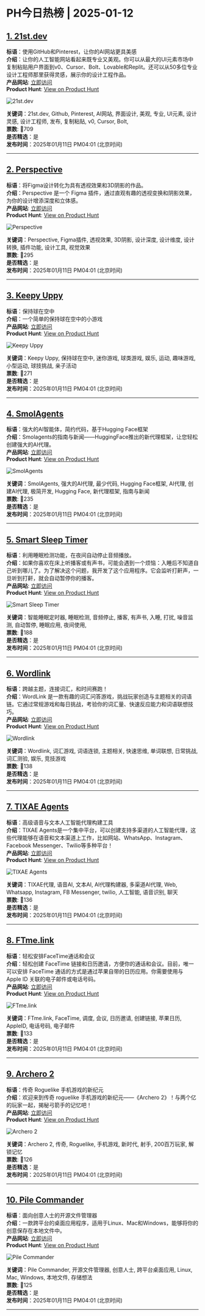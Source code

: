 # PH今日热榜 | 2025-01-12  

## [1. 21st.dev](https://www.producthunt.com/posts/21st-dev-2?utm_campaign=producthunt-api&utm_medium=api-v2&utm_source=Application%3A+ph-daily+%28ID%3A+150577%29)  
**标语**：使用GitHub和Pinterest，让你的AI网站更具美感  
**介绍**：让你的人工智能网站看起来既专业又美观。你可以从最大的UI元素市场中复制粘贴用户界面到v0、Cursor、Bolt、Lovable和Replit。还可以从50多位专业设计工程师那里获得灵感，展示你的设计工程作品。  
**产品网站**: [立即访问](https://www.producthunt.com/r/NYCNCQEHKZUW5A?utm_campaign=producthunt-api&utm_medium=api-v2&utm_source=Application%3A+ph-daily+%28ID%3A+150577%29)  
**Product Hunt**: [View on Product Hunt](https://www.producthunt.com/posts/21st-dev-2?utm_campaign=producthunt-api&utm_medium=api-v2&utm_source=Application%3A+ph-daily+%28ID%3A+150577%29)  

![21st.dev](https://ph-files.imgix.net/2b5ed17a-176b-4672-b6d2-21e444de7859.png?auto=format&fit=crop&frame=1&h=512&w=1024)  

**关键词**：21st.dev, Github, Pinterest, AI网站, 界面设计, 美观, 专业, UI元素, 设计灵感, 设计工程师, 发布, 复制粘贴, v0, Cursor, Bolt,  
**票数**: 🔺709  
**是否精选**：是  
**发布时间**：2025年01月11日 PM04:01 (北京时间)  

---  

## [2. Perspective](https://www.producthunt.com/posts/perspective-5b03690e-21ff-43a1-9aa8-8cb6e01ace97?utm_campaign=producthunt-api&utm_medium=api-v2&utm_source=Application%3A+ph-daily+%28ID%3A+150577%29)  
**标语**：将Figma设计转化为具有透视效果和3D阴影的作品。  
**介绍**：Perspective 是一个 Figma 插件，通过直观有趣的透视变换和阴影效果，为你的设计增添深度和立体感。  
**产品网站**: [立即访问](https://www.producthunt.com/r/AE7FKPXC73WAJF?utm_campaign=producthunt-api&utm_medium=api-v2&utm_source=Application%3A+ph-daily+%28ID%3A+150577%29)  
**Product Hunt**: [View on Product Hunt](https://www.producthunt.com/posts/perspective-5b03690e-21ff-43a1-9aa8-8cb6e01ace97?utm_campaign=producthunt-api&utm_medium=api-v2&utm_source=Application%3A+ph-daily+%28ID%3A+150577%29)  

![Perspective](https://ph-files.imgix.net/366afb11-d2c2-46fa-b3be-bd10cacb94f9.png?auto=format&fit=crop&frame=1&h=512&w=1024)  

**关键词**：Perspective, Figma插件, 透视效果, 3D阴影, 设计深度, 设计维度, 设计转换, 插件功能, 设计工具, 视觉效果  
**票数**: 🔺295  
**是否精选**：是  
**发布时间**：2025年01月11日 PM04:01 (北京时间)  

---  

## [3. Keepy Uppy](https://www.producthunt.com/posts/keepy-uppy?utm_campaign=producthunt-api&utm_medium=api-v2&utm_source=Application%3A+ph-daily+%28ID%3A+150577%29)  
**标语**：保持球在空中  
**介绍**：一个简单的保持球在空中的小游戏  
**产品网站**: [立即访问](https://www.producthunt.com/r/WK5LTIUXKDWKVO?utm_campaign=producthunt-api&utm_medium=api-v2&utm_source=Application%3A+ph-daily+%28ID%3A+150577%29)  
**Product Hunt**: [View on Product Hunt](https://www.producthunt.com/posts/keepy-uppy?utm_campaign=producthunt-api&utm_medium=api-v2&utm_source=Application%3A+ph-daily+%28ID%3A+150577%29)  

![Keepy Uppy](https://ph-files.imgix.net/2831f87d-5b99-45af-b883-ed20fb84aa06.png?auto=format&fit=crop&frame=1&h=512&w=1024)  

**关键词**：Keepy Uppy, 保持球在空中, 迷你游戏, 球类游戏, 娱乐, 运动, 趣味游戏, 小型运动, 球技挑战, 亲子活动  
**票数**: 🔺271  
**是否精选**：是  
**发布时间**：2025年01月11日 PM04:01 (北京时间)  

---  

## [4. SmolAgents](https://www.producthunt.com/posts/smolagents?utm_campaign=producthunt-api&utm_medium=api-v2&utm_source=Application%3A+ph-daily+%28ID%3A+150577%29)  
**标语**：强大的AI智能体，简约代码，基于Hugging Face框架  
**介绍**：Smolagents的指南与新闻——HuggingFace推出的新代理框架，让您轻松创建强大的AI代理。  
**产品网站**: [立即访问](https://www.producthunt.com/r/ZZAM4G7QTVGGE5?utm_campaign=producthunt-api&utm_medium=api-v2&utm_source=Application%3A+ph-daily+%28ID%3A+150577%29)  
**Product Hunt**: [View on Product Hunt](https://www.producthunt.com/posts/smolagents?utm_campaign=producthunt-api&utm_medium=api-v2&utm_source=Application%3A+ph-daily+%28ID%3A+150577%29)  

![SmolAgents](https://ph-files.imgix.net/d4e2517d-773e-4b3e-a309-48676f6f5cf1.png?auto=format&fit=crop&frame=1&h=512&w=1024)  

**关键词**：SmolAgents, 强大的AI代理, 最少代码, Hugging Face框架, AI代理, 创建AI代理, 极简开发, Hugging Face, 新代理框架, 指南与新闻  
**票数**: 🔺235  
**是否精选**：是  
**发布时间**：2025年01月11日 PM04:01 (北京时间)  

---  

## [5. Smart Sleep Timer](https://www.producthunt.com/posts/smart-sleep-timer?utm_campaign=producthunt-api&utm_medium=api-v2&utm_source=Application%3A+ph-daily+%28ID%3A+150577%29)  
**标语**：利用睡眠检测功能，在夜间自动停止音频播放。  
**介绍**：如果你喜欢在床上听播客或有声书，可能会遇到一个烦恼：入睡后不知道自己听到哪儿了。为了解决这个问题，我开发了这个应用程序。它会监听打鼾声，一旦听到打鼾，就会自动暂停你的播客。  
**产品网站**: [立即访问](https://www.producthunt.com/r/TCAXI3JRWR3WAK?utm_campaign=producthunt-api&utm_medium=api-v2&utm_source=Application%3A+ph-daily+%28ID%3A+150577%29)  
**Product Hunt**: [View on Product Hunt](https://www.producthunt.com/posts/smart-sleep-timer?utm_campaign=producthunt-api&utm_medium=api-v2&utm_source=Application%3A+ph-daily+%28ID%3A+150577%29)  

![Smart Sleep Timer](https://ph-files.imgix.net/2dba2206-349d-4dfd-bb7d-261dcaf5e4df.png?auto=format&fit=crop&frame=1&h=512&w=1024)  

**关键词**：智能睡眠定时器, 睡眠检测, 音频停止, 播客, 有声书, 入睡, 打扰, 噪音监测, 自动暂停, 睡眠应用, 夜间使用,  
**票数**: 🔺188  
**是否精选**：是  
**发布时间**：2025年01月11日 PM04:01 (北京时间)  

---  

## [6. Wordlink](https://www.producthunt.com/posts/wordlink?utm_campaign=producthunt-api&utm_medium=api-v2&utm_source=Application%3A+ph-daily+%28ID%3A+150577%29)  
**标语**：跨越主题，连接词汇，和时间赛跑！  
**介绍**：WordLink 是一款有趣的词汇问答游戏，挑战玩家创造与主题相关的词语链。它通过常规游戏和每日挑战，考验你的词汇量、快速反应能力和词语联想技巧。  
**产品网站**: [立即访问](https://www.producthunt.com/r/XTEKWY6KXTZRNO?utm_campaign=producthunt-api&utm_medium=api-v2&utm_source=Application%3A+ph-daily+%28ID%3A+150577%29)  
**Product Hunt**: [View on Product Hunt](https://www.producthunt.com/posts/wordlink?utm_campaign=producthunt-api&utm_medium=api-v2&utm_source=Application%3A+ph-daily+%28ID%3A+150577%29)  

![Wordlink](https://ph-files.imgix.net/1e9689ca-1c31-48a8-9168-0f430697adf5.png?auto=format&fit=crop&frame=1&h=512&w=1024)  

**关键词**：Wordlink, 词汇游戏, 词语连锁, 主题相关, 快速思维, 单词联想, 日常挑战, 词汇测验, 娱乐, 竞技游戏  
**票数**: 🔺138  
**是否精选**：是  
**发布时间**：2025年01月11日 PM04:01 (北京时间)  

---  

## [7. TIXAE Agents](https://www.producthunt.com/posts/tixae-agents?utm_campaign=producthunt-api&utm_medium=api-v2&utm_source=Application%3A+ph-daily+%28ID%3A+150577%29)  
**标语**：高级语音与文本人工智能代理构建工具  
**介绍**：TIXAE Agents是一个集中平台，可以创建支持多渠道的人工智能代理，这些代理能够在语音和文本渠道上工作，比如网站、WhatsApp、Instagram、Facebook Messenger、Twilio等多种平台！  
**产品网站**: [立即访问](https://www.producthunt.com/r/AN32GX4D37Q64M?utm_campaign=producthunt-api&utm_medium=api-v2&utm_source=Application%3A+ph-daily+%28ID%3A+150577%29)  
**Product Hunt**: [View on Product Hunt](https://www.producthunt.com/posts/tixae-agents?utm_campaign=producthunt-api&utm_medium=api-v2&utm_source=Application%3A+ph-daily+%28ID%3A+150577%29)  

![TIXAE Agents](https://ph-files.imgix.net/fb4750ac-53bf-4bbd-82e2-47760cae32d2.png?auto=format&fit=crop&frame=1&h=512&w=1024)  

**关键词**：TIXAE代理, 语音AI, 文本AI, AI代理构建器, 多渠道AI代理, Web, Whatsapp, Instagram, FB Messenger, twilio, 人工智能, 语音识别, 聊天  
**票数**: 🔺136  
**是否精选**：是  
**发布时间**：2025年01月11日 PM04:01 (北京时间)  

---  

## [8. FTme.link](https://www.producthunt.com/posts/ftme?utm_campaign=producthunt-api&utm_medium=api-v2&utm_source=Application%3A+ph-daily+%28ID%3A+150577%29)  
**标语**：轻松安排FaceTime通话和会议  
**介绍**：轻松创建 FaceTime 链接和日历邀请，方便你的通话和会议。目前，唯一可以安排 FaceTime 通话的方式是通过苹果自带的日历应用。你需要使用与 Apple ID 关联的电子邮件或电话号码。  
**产品网站**: [立即访问](https://www.producthunt.com/r/JJZBZOZQ3CE4ZV?utm_campaign=producthunt-api&utm_medium=api-v2&utm_source=Application%3A+ph-daily+%28ID%3A+150577%29)  
**Product Hunt**: [View on Product Hunt](https://www.producthunt.com/posts/ftme?utm_campaign=producthunt-api&utm_medium=api-v2&utm_source=Application%3A+ph-daily+%28ID%3A+150577%29)  

![FTme.link](https://ph-files.imgix.net/0c11a4b9-7201-47dc-be33-20860f69ec5e.gif?auto=format&fit=crop&frame=1&h=512&w=1024)  

**关键词**：FTme.link, FaceTime, 调度, 会议, 日历邀请, 创建链接, 苹果日历, AppleID, 电话号码, 电子邮件  
**票数**: 🔺133  
**是否精选**：是  
**发布时间**：2025年01月11日 PM04:01 (北京时间)  

---  

## [9. Archero 2](https://www.producthunt.com/posts/archero-2?utm_campaign=producthunt-api&utm_medium=api-v2&utm_source=Application%3A+ph-daily+%28ID%3A+150577%29)  
**标语**：传奇 Roguelike 手机游戏的新纪元  
**介绍**：欢迎来到传奇 roguelike 手机游戏的新纪元——《Archero 2》！与两个亿的玩家一起，揭秘弓箭手的记忆吧！  
**产品网站**: [立即访问](https://www.producthunt.com/r/BMEH25WL3H2CKR?utm_campaign=producthunt-api&utm_medium=api-v2&utm_source=Application%3A+ph-daily+%28ID%3A+150577%29)  
**Product Hunt**: [View on Product Hunt](https://www.producthunt.com/posts/archero-2?utm_campaign=producthunt-api&utm_medium=api-v2&utm_source=Application%3A+ph-daily+%28ID%3A+150577%29)  

![Archero 2](https://ph-files.imgix.net/67e173cd-31f6-42da-9494-1647fff0d6a7.webp?auto=format&fit=crop&frame=1&h=512&w=1024)  

**关键词**：Archero 2, 传奇, Roguelike, 手机游戏, 新时代, 射手, 200百万玩家, 解锁记忆  
**票数**: 🔺126  
**是否精选**：是  
**发布时间**：2025年01月11日 PM04:01 (北京时间)  

---  

## [10. Pile Commander](https://www.producthunt.com/posts/pile-commander?utm_campaign=producthunt-api&utm_medium=api-v2&utm_source=Application%3A+ph-daily+%28ID%3A+150577%29)  
**标语**：面向创意人士的开源文件管理器  
**介绍**：一款跨平台的桌面应用程序，适用于Linux、Mac和Windows，能够将你的创意保存在本地文件中。  
**产品网站**: [立即访问](https://www.producthunt.com/r/FPYONG3ZRMFEVZ?utm_campaign=producthunt-api&utm_medium=api-v2&utm_source=Application%3A+ph-daily+%28ID%3A+150577%29)  
**Product Hunt**: [View on Product Hunt](https://www.producthunt.com/posts/pile-commander?utm_campaign=producthunt-api&utm_medium=api-v2&utm_source=Application%3A+ph-daily+%28ID%3A+150577%29)  

![Pile Commander](https://ph-files.imgix.net/aa730ac1-5a19-4bc8-8f0d-b6f06f7411fc.jpeg?auto=format&fit=crop&frame=1&h=512&w=1024)  

**关键词**：Pile Commander, 开源文件管理器, 创意人士, 跨平台桌面应用, Linux, Mac, Windows, 本地文件, 存储想法  
**票数**: 🔺125  
**是否精选**：是  
**发布时间**：2025年01月11日 PM04:01 (北京时间)  

---  

